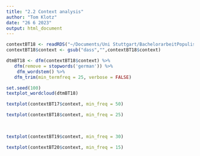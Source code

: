 ```yaml
---
title: "2.2 Context analysis"
author: "Tom Klotz"
date: "26 6 2023"
output: html_document
---
```


```r
contextBT18 <- readRDS("~/Documents/Uni Stuttgart/BachelorarbeitPopulismus/Code/Contextdaten/contextBT18.RDS")
contextBT18$context <- gsub("dass","",contextBT18$context)

dtmBT18 <- dfm(contextBT18$context) %>%
   dfm(remove = stopwords('german')) %>%
    dfm_wordstem() %>%
   dfm_trim(min_termfreq = 25, verbose = FALSE)

set.seed(100)
textplot_wordcloud(dtmBT18)
```
```r
textplot(contextBT17$context, min_freq = 50)
```


```r
textplot(contextBT18$context, min_freq = 25)
 
  
```

```r
textplot(contextBT19$context, min_freq = 30)
```

```r
textplot(contextBT20$context, min_freq = 15)
```


